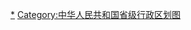 <div style="position: relative" class="center">
{{Image label begin|image=Administrative Division Hunan.svg|width={{{1|600}}}|link=|font-size=85%}} 
{{Image label|x=770|y=400|scale={{{1|600}}}/1000|text=[[长沙市|<span style="color: black;">'''长沙市'''</span>]]}}
{{Image label|x=835|y=630|scale={{{1|600}}}/1000|text=[[株洲市|<span style="color: black;">'''株洲市'''</span>]]}}
{{Image label|x=680|y=510|scale={{{1|600}}}/1000|text=[[湘潭市|<span style="color: black;">'''湘潭市'''</span>]]}}
{{Image label|x=675|y=695|scale={{{1|600}}}/1000|text=[[衡阳市|<span style="color: black;">'''衡阳市'''</span>]]}}
{{Image label|x=365|y=655|scale={{{1|600}}}/1000|text=[[邵阳市|<span style="color: black;">'''邵阳市'''</span>]]}}
{{Image label|x=795|y=230|scale={{{1|600}}}/1000|text=[[岳阳市|<span style="color: black;">'''岳阳市'''</span>]]}}
{{Image label|x=510|y=190|scale={{{1|600}}}/1000|text=[[常德市|<span style="color: black;">'''常德市'''</span>]]}}
{{Image label|x=305|y=170|scale={{{1|600}}}/1000|text=[[张家界市|<span style="color: black;">'''张家界市'''</span>]]}}
{{Image label|x=580|y=350|scale={{{1|600}}}/1000|text=[[益阳市|<span style="color: black;">'''益阳市'''</span>]]}}
{{Image label|x=775|y=880|scale={{{1|600}}}/1000|text=[[郴州市|<span style="color: black;">'''郴州市'''</span>]]}}
{{Image label|x=530|y=890|scale={{{1|600}}}/1000|text=[[永州市|<span style="color: black;">'''永州市'''</span>]]}}
{{Image label|x=230|y=530|scale={{{1|600}}}/1000|text=[[怀化市|<span style="color: black;">'''怀化市'''</span>]]}}
{{Image label|x=515|y=505|scale={{{1|600}}}/1000|text=[[娄底市|<span style="color: black;">'''娄底市'''</span>]]}}
{{Image label|x=145|y=295|scale={{{1|600}}}/1000|text=[[湘西土家族苗族自治州|<span style="color: black;">'''湘西土家族<br>苗族自治州'''</span>]]}}
</div>
<noinclude>
[[Category:湖南行政区划|*]]
[[Category:中华人民共和国省级行政区划图]]
</noinclude>